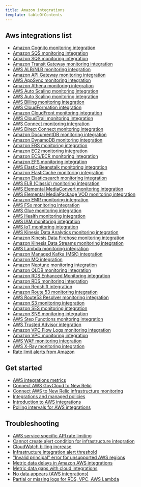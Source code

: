 ```yaml
---
title: Amazon integrations
template: tableOfContents
---
```


## Aws integrations list

* [Amazon Cognito monitoring integration](/docs/integrations/amazon-integrations/aws-integrations-list/amazon-cognito-monitoring-integration)
* [Amazon SQS monitoring integration](/docs/integrations/amazon-integrations/aws-integrations-list/amazon-sqs-monitoring-integration)
* [Amazon SQS monitoring integration](/docs/integrations/amazon-integrations/aws-integrations-list/amazon-sqs-monitoring-integration)
* [Amazon Transit Gateway monitoring integration](/docs/integrations/amazon-integrations/aws-integrations-list/amazon-transit-gateway-monitoring-integration)
* [AWS ALB/NLB monitoring integration](/docs/integrations/amazon-integrations/aws-integrations-list/aws-albnlb-monitoring-integration)
* [Amazon API Gateway monitoring integration](/docs/integrations/amazon-integrations/aws-integrations-list/aws-api-gateway-monitoring-integration)
* [AWS AppSync monitoring integration](/docs/integrations/amazon-integrations/aws-integrations-list/aws-appsync-monitoring-integration)
* [Amazon Athena monitoring integration](/docs/integrations/amazon-integrations/aws-integrations-list/aws-athena-monitoring-integration)
* [AWS Auto Scaling monitoring integration](/docs/integrations/amazon-integrations/aws-integrations-list/aws-auto-scaling-monitoring-integration)
* [AWS Auto Scaling monitoring integration](/docs/integrations/amazon-integrations/aws-integrations-list/aws-auto-scaling-monitoring-integration)
* [AWS Billing monitoring integration](/docs/integrations/amazon-integrations/aws-integrations-list/aws-billing-monitoring-integration)
* [AWS CloudFormation integration](/docs/integrations/amazon-integrations/aws-integrations-list/aws-cloudformation-integration)
* [Amazon CloudFront monitoring integration](/docs/integrations/amazon-integrations/aws-integrations-list/aws-cloudfront-monitoring-integration)
* [AWS CloudTrail monitoring integration](/docs/integrations/amazon-integrations/aws-integrations-list/aws-cloudtrail-monitoring-integration)
* [AWS Connect monitoring integration](/docs/integrations/amazon-integrations/aws-integrations-list/aws-connect-monitoring-integration)
* [AWS Direct Connect monitoring integration](/docs/integrations/amazon-integrations/aws-integrations-list/aws-direct-connect-monitoring-integration)
* [Amazon DocumentDB monitoring integration](/docs/integrations/amazon-integrations/aws-integrations-list/aws-documentdb-monitoring-integration)
* [Amazon DynamoDB monitoring integration](/docs/integrations/amazon-integrations/aws-integrations-list/aws-dynamodb-monitoring-integration)
* [Amazon EBS monitoring integration](/docs/integrations/amazon-integrations/aws-integrations-list/aws-ebs-monitoring-integration)
* [Amazon EC2 monitoring integration](/docs/integrations/amazon-integrations/aws-integrations-list/aws-ec2-monitoring-integration)
* [Amazon ECS/ECR monitoring integration](/docs/integrations/amazon-integrations/aws-integrations-list/aws-ecsecr-monitoring-integration)
* [Amazon EFS monitoring integration](/docs/integrations/amazon-integrations/aws-integrations-list/aws-efs-monitoring-integration)
* [AWS Elastic Beanstalk monitoring integration](/docs/integrations/amazon-integrations/aws-integrations-list/aws-elastic-beanstalk-monitoring-integration)
* [Amazon ElastiCache monitoring integration](/docs/integrations/amazon-integrations/aws-integrations-list/aws-elasticache-monitoring-integration)
* [Amazon Elasticsearch monitoring integration](/docs/integrations/amazon-integrations/aws-integrations-list/aws-elasticsearch-monitoring-integration)
* [AWS ELB (Classic) monitoring integration](/docs/integrations/amazon-integrations/aws-integrations-list/aws-elb-classic-monitoring-integration)
* [AWS Elemental MediaConvert monitoring integration](/docs/integrations/amazon-integrations/aws-integrations-list/aws-elemental-mediaconvert-monitoring-integration)
* [AWS Elemental MediaPackage VOD monitoring integration](/docs/integrations/amazon-integrations/aws-integrations-list/aws-elemental-mediapackage-vod-monitoring-integration)
* [Amazon EMR monitoring integration](/docs/integrations/amazon-integrations/aws-integrations-list/aws-emr-monitoring-integration)
* [AWS FSx monitoring integration](/docs/integrations/amazon-integrations/aws-integrations-list/aws-fsx-monitoring-integration)
* [AWS Glue monitoring integration](/docs/integrations/amazon-integrations/aws-integrations-list/aws-glue-monitoring-integration)
* [AWS Health monitoring integration](/docs/integrations/amazon-integrations/aws-integrations-list/aws-health-monitoring-integration)
* [AWS IAM monitoring integration](/docs/integrations/amazon-integrations/aws-integrations-list/aws-iam-monitoring-integration)
* [AWS IoT monitoring integration](/docs/integrations/amazon-integrations/aws-integrations-list/aws-iot-monitoring-integration)
* [AWS Kinesis Data Analytics monitoring integration](/docs/integrations/amazon-integrations/aws-integrations-list/aws-kinesis-data-analytics-monitoring-integration)
* [Amazon Kinesis Data Firehose monitoring integration](/docs/integrations/amazon-integrations/aws-integrations-list/aws-kinesis-data-firehose-monitoring-integration)
* [Amazon Kinesis Data Streams monitoring integration](/docs/integrations/amazon-integrations/aws-integrations-list/aws-kinesis-data-streams-monitoring-integration)
* [AWS Lambda monitoring integration](/docs/integrations/amazon-integrations/aws-integrations-list/aws-lambda-monitoring-integration)
* [Amazon Managed Kafka (MSK) integration](/docs/integrations/amazon-integrations/aws-integrations-list/aws-managed-kafka-msk-integration)
* [Amazon MQ integration](/docs/integrations/amazon-integrations/aws-integrations-list/aws-mq-integration)
* [Amazon Neptune monitoring integration](/docs/integrations/amazon-integrations/aws-integrations-list/aws-neptune-monitoring-integration)
* [Amazon QLDB monitoring integration](/docs/integrations/amazon-integrations/aws-integrations-list/aws-qldb-monitoring-integration)
* [Amazon RDS Enhanced Monitoring integration](/docs/integrations/amazon-integrations/aws-integrations-list/aws-rds-enhanced-monitoring-integration)
* [Amazon RDS monitoring integration](/docs/integrations/amazon-integrations/aws-integrations-list/aws-rds-monitoring-integration)
* [Amazon Redshift integration](/docs/integrations/amazon-integrations/aws-integrations-list/aws-redshift-integration)
* [Amazon Route 53 monitoring integration](/docs/integrations/amazon-integrations/aws-integrations-list/aws-route-53-monitoring-integration)
* [AWS Route53 Resolver monitoring integration](/docs/integrations/amazon-integrations/aws-integrations-list/aws-route53-resolver-monitoring-integration)
* [Amazon S3 monitoring integration](/docs/integrations/amazon-integrations/aws-integrations-list/aws-s3-monitoring-integration)
* [Amazon SES monitoring integration](/docs/integrations/amazon-integrations/aws-integrations-list/aws-simple-email-service-ses-monitoring-integration)
* [Amazon SNS monitoring integration](/docs/integrations/amazon-integrations/aws-integrations-list/aws-sns-monitoring-integration)
* [AWS Step Functions monitoring integration](/docs/integrations/amazon-integrations/aws-integrations-list/aws-step-functions-monitoring-integration)
* [AWS Trusted Advisor integration](/docs/integrations/amazon-integrations/aws-integrations-list/aws-trusted-advisor-integration)
* [Amazon VPC Flow Logs monitoring integration](/docs/integrations/amazon-integrations/aws-integrations-list/aws-vpc-flow-logs-monitoring-integration)
* [Amazon VPC monitoring integration](/docs/integrations/amazon-integrations/aws-integrations-list/aws-vpc-monitoring-integration)
* [AWS WAF monitoring integration](/docs/integrations/amazon-integrations/aws-integrations-list/aws-waf-monitoring-integration)
* [AWS X-Ray monitoring integration](/docs/integrations/amazon-integrations/aws-integrations-list/aws-x-ray-monitoring-integration)
* [Rate limit alerts from Amazon](/docs/integrations/amazon-integrations/aws-integrations-list/rate-limit-alerts-amazon)

## Get started

* [AWS integrations metrics](/docs/integrations/amazon-integrations/get-started/aws-integrations-metrics)
* [Connect AWS GovCloud to New Relic](/docs/integrations/amazon-integrations/get-started/connect-aws-govcloud-new-relic)
* [Connect AWS to New Relic infrastructure monitoring](/docs/integrations/amazon-integrations/get-started/connect-aws-infrastructure)
* [Integrations and managed policies](/docs/integrations/amazon-integrations/get-started/integrations-managed-policies)
* [Introduction to AWS integrations](/docs/integrations/amazon-integrations/get-started/introduction-aws-integrations)
* [Polling intervals for AWS integrations](/docs/integrations/amazon-integrations/get-started/polling-intervals-aws-integrations)

## Troubleshooting

* [AWS service specific API rate limiting](/docs/integrations/amazon-integrations/troubleshooting/aws-service-specific-api-rate-limiting)
* [Cannot create alert condition for infrastructure integration](/docs/integrations/amazon-integrations/troubleshooting/cannot-create-alert-condition-infrastructure-integration)
* [CloudWatch billing increase](/docs/integrations/amazon-integrations/troubleshooting/cloudwatch-billing-increase)
* [Infrastructure integration alert threshold](/docs/integrations/amazon-integrations/troubleshooting/infrastructure-integration-alert-threshold)
* ["Invalid principal" error for unsupported AWS regions](/docs/integrations/amazon-integrations/troubleshooting/invalid-principal-error-unsupported-aws-regions)
* [Metric data delays in Amazon AWS integrations](/docs/integrations/amazon-integrations/troubleshooting/metric-data-delays-amazon-aws-integrations)
* [Metric data gaps with cloud integrations](/docs/integrations/amazon-integrations/troubleshooting/metric-data-gaps-cloud-integrations)
* [No data appears (AWS integrations)](/docs/integrations/amazon-integrations/troubleshooting/no-data-appears-aws-integrations)
* [Partial or missing logs for RDS, VPC, AWS Lambda](/docs/integrations/amazon-integrations/troubleshooting/partial-or-missing-logs-rds-vpc-aws-lambda)

